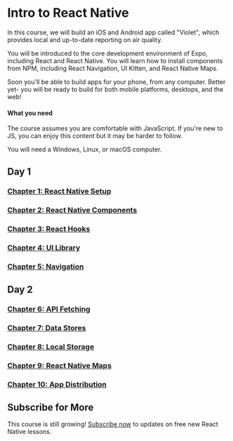 

# Intro to React Native

In this course, we will build an iOS and Android app called "Violet", which provides local and up-to-date reporting on air quality.

You will be introduced to the core development environment of Expo, including React and React Native. You will learn how to install components from NPM, including React Navigation, UI Kitten, and React Native Maps.

Soon you'll be able to build apps for your phone, from any computer. Better yet- you will be ready to build for both mobile platforms, desktops, and the web!

#### What you need

The course assumes you are comfortable with JavaScript. If you're new to JS, you can enjoy this content but it may be harder to follow. 

You will need a Windows, Linux, or macOS computer.

## Day 1

### [Chapter 1: React Native Setup](/react-native-setup)
### [Chapter 2: React Native Components](/react-native-components)
### [Chapter 3: React Hooks](/react-hooks)
### [Chapter 4: UI Library](/react-native-ui)
### [Chapter 5: Navigation](/react-native-navigation)


## Day 2

### [Chapter 6: API Fetching](/react-native-fetch)
### [Chapter 7: Data Stores](/react-native-stores)
### [Chapter 8: Local Storage](/react-native-local-storage)
### [Chapter 9: React Native Maps](/react-native-maps)
### [Chapter 10: App Distribution](/react-native-distribution)


## Subscribe for More

This course is still growing! [Subscribe now](/react-native-course-updates) to updates on free new React Native lessons.



<!--- © Aven LLC and Aven Contributors. Licensed under Creative Commons BY-NC-SA 4.0 https://creativecommons.org/licenses/by-nc-sa/4.0/ -->